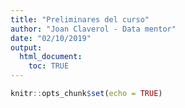 ```yaml
---
title: "Preliminares del curso"
author: "Joan Claverol - Data mentor"
date: "02/10/2019"
output: 
  html_document:
    toc: TRUE
---
```


```r
knitr::opts_chunk$set(echo = TRUE)
```
